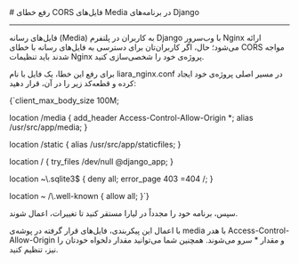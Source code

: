 

<Layout>
<Head>
<title>مستندات رفع خطای CORS فایل‌های Media در Django - لیارا</title>

<meta property="og:title" content="مستندات خدمات رایانش ابری لیارا" />
<meta property="og:description" content="مستندات مربوط به رفع خطای CORS فایل‌های Media در Django"  />
</Head>
# رفع خطای CORS فایل‌های Media در برنامه‌های Django
<hr className="mb-2" />

فایل‌های رسانه (Media) به کاربران در پلتفرم Django با وب‌سرور Nginx ارائه می‌شود؛ حال، اگر کاربران‌تان برای دسترسی به فایل‌های رسانه با خطای CORS مواجه شدند باید تنظیمات Nginx پروژه‌ی خود را شخصی‌سازی کنید. 

برای رفع این خطا، یک فایل با نام <Important>liara_nginx.conf</Important> در مسیر اصلی پروژه‌ی خود ایجاد کرده و قطعه‌کد زیر را در آن، قرار دهید:
<div className="h-2" />
<div dir='ltr'>
    <Highlight className="python">
      {`client_max_body_size 100M;

location /media {
  add_header Access-Control-Allow-Origin *;
  alias /usr/src/app/media;
}

location /static {
  alias /usr/src/app/staticfiles;
}

location / {
  try_files /dev/null @django_app;
}

location ~\\.sqlite3$ {
  deny all;
  error_page 403 =404 /;
}

location ~ /\\.well-known {
  allow all;
}`}
    </Highlight>
</div>
<div className="h-2" />
سپس، برنامه خود را مجدداً در لیارا مستقر کنید تا تغییرات، اعمال شوند.

با اعمال این پیکربندی، فایل‌های قرار گرفته در پوشه‌ی <Important>media</Important> با هدر <Important>Access-Control-Allow-Origin</Important> و مقدار <Important>*</Important> سرو می‌شوند. همچنین شما می‌توانید مقدار دلخواه خودتان را نیز، تنظیم کنید.


</Layout>